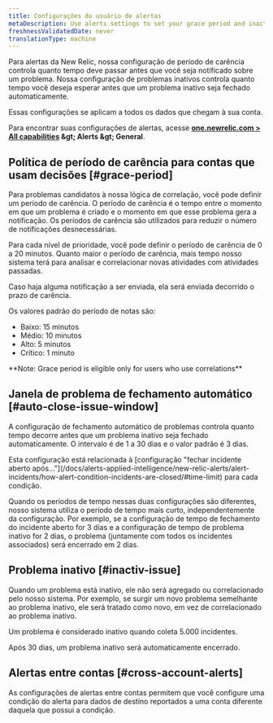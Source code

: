```yaml
---
title: Configurações do usuário de alertas
metaDescription: Use alerts settings to set your grace period and inactive issue time policies.
freshnessValidatedDate: never
translationType: machine
---
```


Para alertas da New Relic, nossa configuração de período de carência controla quanto tempo deve passar antes que você seja notificado sobre um problema. Nossa configuração de problemas inativos controla quanto tempo você deseja esperar antes que um problema inativo seja fechado automaticamente.

Essas configurações se aplicam a todos os dados que chegam à sua conta.

Para encontrar suas configurações de alertas, acesse <DNT>**[one.newrelic.com &gt; All capabilities](https://one.newrelic.com/all-capabilities) &amp;gt; Alerts &amp;gt; General**</DNT>.

## Política de período de carência para contas que usam decisões [#grace-period]

Para problemas candidatos à nossa lógica de correlação, você pode definir um período de carência. O período de carência é o tempo entre o momento em que um problema é criado e o momento em que esse problema gera a notificação. Os períodos de carência são utilizados para reduzir o número de notificações desnecessárias.

Para cada nível de prioridade, você pode definir o período de carência de 0 a 20 minutos. Quanto maior o período de carência, mais tempo nosso sistema terá para analisar e correlacionar novas atividades com atividades passadas.

Caso haja alguma notificação a ser enviada, ela será enviada decorrido o prazo de carência.

Os valores padrão do período de notas são:

* Baixo: 15 minutos
* Médio: 10 minutos
* Alto: 5 minutos
* Crítico: 1 minuto

<DNT>
  **Note: Grace period is eligible only for users who use correlations**
</DNT>

## Janela de problema de fechamento automático [#auto-close-issue-window]

A configuração de fechamento automático de problemas controla quanto tempo decorre antes que um problema inativo seja fechado automaticamente. O intervalo é de 1 a 30 dias e o valor padrão é 3 dias.

<Callout variant="tip">
  Esta configuração está relacionada à [configuração &quot;fechar incidente aberto após...&quot;](/docs/alerts-applied-intelligence/new-relic-alerts/alert-incidents/how-alert-condition-incidents-are-closed/#time-limit) para cada condição.

  Quando os períodos de tempo nessas duas configurações são diferentes, nosso sistema utiliza o período de tempo mais curto, independentemente da configuração. Por exemplo, se a configuração de tempo de fechamento do incidente aberto for 3 dias e a configuração de tempo de problema inativo for 2 dias, o problema (juntamente com todos os incidentes associados) será encerrado em 2 dias.
</Callout>

## Problema inativo [#inactiv-issue]

Quando um problema está inativo, ele não será agregado ou correlacionado pelo nosso sistema. Por exemplo, se surgir um novo problema semelhante ao problema inativo, ele será tratado como novo, em vez de correlacionado ao problema inativo.

Um problema é considerado inativo quando coleta 5.000 incidentes.

Após 30 dias, um problema inativo será automaticamente encerrado.

## Alertas entre contas [#cross-account-alerts]

As configurações de alertas entre contas permitem que você configure uma condição do alerta para dados de destino reportados a uma conta diferente daquela que possui a condição.